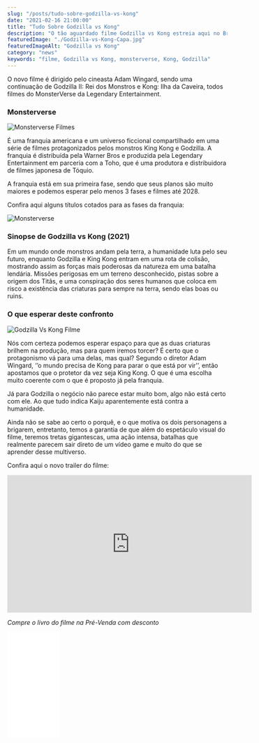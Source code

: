 ```yaml
---
slug: "/posts/tudo-sobre-godzilla-vs-kong"
date: "2021-02-16 21:00:00"
title: "Tudo Sobre Godzilla vs Kong"
description: "O tão aguardado filme Godzilla vs Kong estreia aqui no Brasil no dia 25 de março de 2021, já nos EUA, será lançado não só nos cinemas como também no streaming da HBO MAX."
featuredImage: "./Godzilla-vs-Kong-Capa.jpg"
featuredImageAlt: "Godzilla vs Kong"
category: "news"
keywords: "filme, Godzilla vs Kong, monsterverse, Kong, Godzilla"
---
```


O novo filme é dirigido pelo cineasta Adam Wingard, sendo uma continuação de Godzilla II: Rei dos Monstros e Kong: Ilha da Caveira,
todos filmes do MonsterVerse da Legendary Entertainment.

### Monsterverse

![Monsterverse Filmes](./Monsterverse-Filmes.jpg)

É uma franquia americana e um universo ficcional compartilhado em uma série de filmes protagonizados pelos monstros King Kong e Godzilla.
A franquia é distribuída pela Warner Bros e produzida pela Legendary Entertainment em parceria com a Toho, que é uma produtora e distribuidora de filmes japonesa de Tóquio.

A franquia está em sua primeira fase, sendo que seus planos são muito maiores e podemos esperar pelo menos 3 fases e filmes até 2028.

Confira aqui alguns títulos cotados para as fases da franquia:

![Monsterverse](./Monsterverse.jpg)

### Sinopse de Godzilla vs Kong (2021)

Em um mundo onde monstros andam pela terra, a humanidade luta pelo seu futuro, enquanto Godzilla e King Kong entram em uma rota de colisão,
mostrando assim as forças mais poderosas da natureza em uma batalha lendária.
Missões perigosas em um terreno desconhecido, pistas sobre a origem dos Titãs, e uma conspiração dos seres humanos que coloca em risco
a existência das criaturas para sempre na terra, sendo elas boas ou ruins.

### O que esperar deste confronto

![Godzilla Vs Kong Filme](./Godzilla-Vs-Kong-Filme.jpg)

Nós com certeza podemos esperar espaço para que as duas criaturas brilhem na produção, mas para quem iremos torcer?
É certo que o protagonismo vá para uma delas, mas qual? Segundo o diretor Adam Wingard, ‘’o mundo precisa de Kong para parar o que está por vir’’,
então apostamos que o protetor da vez seja King Kong. O que é uma escolha muito coerente com o que é proposto já pela franquia.

Já para Godzilla o negócio não parece estar muito bom, algo não está certo com ele. Ao que tudo indica Kaiju aparentemente está contra a humanidade.

Ainda não se sabe ao certo o porquê, e o que motiva os dois personagens a brigarem, entretanto, temos a garantia de que além do espetáculo visual do filme,
teremos tretas gigantescas, uma ação intensa, batalhas que realmente parecem sair direto de um vídeo game e muito do que se aprender desse multiverso.

Confira aqui o novo trailer do filme:

<iframe
  width="560"
  height="315"
  src="https://www.youtube.com/embed/aJMfEz2cobI"
  frameborder="0"
  allow="accelerometer; autoplay; clipboard-write; encrypted-media; gyroscope; picture-in-picture"
  allowfullscreen
></iframe>

_Compre o livro do filme na Pré-Venda com desconto_

<iframe
  style="width:120px;height:240px;"
  marginwidth="0"
  marginheight="0"
  scrolling="no"
  frameborder="0"
  src="//ws-na.amazon-adsystem.com/widgets/q?ServiceVersion=20070822&OneJS=1&Operation=GetAdHtml&MarketPlace=BR&source=ss&ref=as_ss_li_til&ad_type=product_link&tracking_id=dimensaosete-20&language=pt_BR&marketplace=amazon&region=BR&placement=B08R6PKDFS&asins=B08R6PKDFS&linkId=1c166c041f04aac61de9ba36b82e8aef&show_border=true&link_opens_in_new_window=false"
></iframe>
